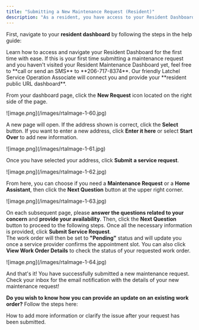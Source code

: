 ```yaml
---
title: "Submitting a New Maintenance Request (Resident)"
description: "As a resident, you have access to your Resident Dashboard from where you can access your existing and past maintenance requests, and also submit a new maintenance request. This help guide will assist you on how you can submit a new maintenance request."
---
```


First, navigate to your **resident dashboard** by following the steps in the help guide:

<Card title="Resident Dashboard Overview" icon="chalkboard-user" iconType="duotone" href="/s/topic/0TO5e000000h9wrGAA/Resident-Dashboard-Overview">
  Learn how to access and navigate your Resident Dashboard for the first time with ease.
</Card>

<Tip>
  If this is your first time submitting a maintenance request and you haven't visited your Resident Maintenance Dashboard yet, feel free to **call or send an SMS** to **206-717-8374**. Our friendly Latchel Service Operation Associate will connect you and provide your **resident public URL dashboard**.
</Tip>

From your dashboard page, click the **New Request** icon located on the right side of the page.

<Frame>
  ![image.png](/images/rtaImage-1-60.jpg)
</Frame>

A new page will open. If the address shown is correct, click the **Select** button. If you want to enter a new address, click **Enter it here** or select **Start Over** to add new information.

<Frame>
  ![image.png](/images/rtaImage-1-61.jpg)
</Frame>

Once you have selected your address, click **Submit** **a service request**.

<Frame>
  ![image.png](/images/rtaImage-1-62.jpg)
</Frame>

From here, you can choose if you need a **Maintenance Request** or a **Home Assistant**, then click the **Next Question** button at the upper right corner.

<Frame>
  ![image.png](/images/rtaImage-1-63.jpg)
</Frame>

On each subsequent page, please **answer the questions related to your concern** and **provide your availability**. Then, click the **Next Question** button to proceed to the following steps. Once all the necessary information is provided, click **Submit Service Request**.
\
The work order will then be set to **"Pending"** status and will update you once a service provider confirms the appointment slot. You can also click **View Work Order Details** to check the status of your requested work order.

<Frame>
  ![image.png](/images/rtaImage-1-64.jpg)
</Frame>

And that's it\! You have successfully submitted a new maintenance request. Check your inbox for the email notification with the details of your new maintenance request\!

**Do you wish to know how you can provide an update on an existing work order?** Follow the steps here: 

<Card title="Providing Updates on a Work Order (Resident)" icon="message-pen" iconType="duotone" href="/s/topic/0TO5e000000h9wrGAA/How-can-a-Resident-View-or-Update-Work-Orders">
  How to add more information or clarify the issue after your request has been submitted.
</Card>